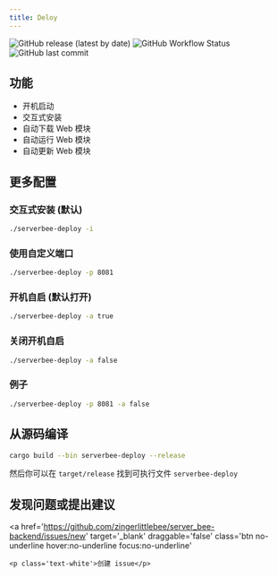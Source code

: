 ```yaml
---
title: Deloy
---
```



<div class='flex space-x-2 space-y-1 flex-wrap'>
	<img
		src='https://img.shields.io/github/v/release/ZingerLittleBee/server_bee-backend?style=for-the-badge'
		alt='GitHub release (latest by date)'
	/>
	<img
		src='https://img.shields.io/github/actions/workflow/status/ZingerLittleBee/server_bee-backend/release.yml?style=for-the-badge'
		alt='GitHub Workflow Status'
	/>
	<img
		src='https://img.shields.io/github/last-commit/ZingerLittleBee/server_bee-backend?style=for-the-badge'
		alt='GitHub last commit'
	/>
</div>

## 功能

-   开机启动
-   交互式安装
-   自动下载 Web 模块
-   自动运行 Web 模块
-   自动更新 Web 模块

## 更多配置

### 交互式安装 (默认)

<CodeBlock>
    
```bash
./serverbee-deploy -i
```

</CodeBlock>

### 使用自定义端口

<CodeBlock>

```bash
./serverbee-deploy -p 8081
```

</CodeBlock>

### 开机自启 (默认打开)

<CodeBlock>

```bash
./serverbee-deploy -a true
```

</CodeBlock>

### 关闭开机自启

<CodeBlock>

```bash
./serverbee-deploy -a false
```

</CodeBlock>

### 例子

<CodeBlock>

```bash
./serverbee-deploy -p 8081 -a false
```

</CodeBlock>

## 从源码编译

<CodeBlock>

```bash
cargo build --bin serverbee-deploy --release
```

</CodeBlock>

然后你可以在 `target/release` 找到可执行文件 `serverbee-deploy`

## 发现问题或提出建议

<a
	href='https://github.com/zingerlittlebee/server_bee-backend/issues/new'
	target='_blank'
	draggable='false'
	class='btn
    no-underline hover:no-underline focus:no-underline'
>
	<p class='text-white'>创建 issue</p>
</a>
